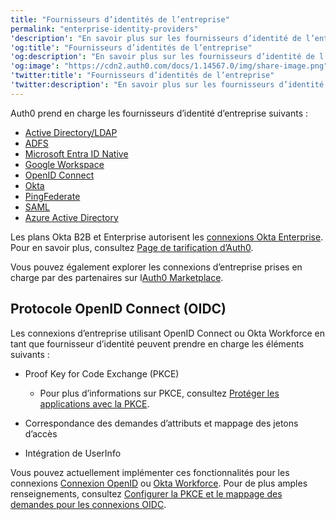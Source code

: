 ```yaml
---
title: "Fournisseurs d’identités de l’entreprise"
permalink: "enterprise-identity-providers"
'description': "En savoir plus sur les fournisseurs d’identité de l’entreprise pris en charge par Auth0."
'og:title': "Fournisseurs d’identités de l’entreprise"
'og:description': "En savoir plus sur les fournisseurs d’identité de l’entreprise pris en charge par Auth0."
'og:image': "https://cdn2.auth0.com/docs/1.14567.0/img/share-image.png"
'twitter:title': "Fournisseurs d’identités de l’entreprise"
'twitter:description': "En savoir plus sur les fournisseurs d’identité de l’entreprise pris en charge par Auth0."
---
```


Auth0 prend en charge les fournisseurs d’identité d’entreprise suivants :

* [Active Directory/LDAP](/docs/fr-ca/authenticate/identity-providers/enterprise-identity-providers/active-directory-ldap)
* [ADFS](/docs/fr-ca/authenticate/identity-providers/enterprise-identity-providers/adfs)
* [Microsoft Entra ID Native](/docs/fr-ca/authenticate/identity-providers/enterprise-identity-providers/azure-active-directory-native)
* [Google Workspace](/docs/fr-ca/authenticate/identity-providers/enterprise-identity-providers/google-apps)
* [OpenID Connect](/docs/fr-ca/authenticate/identity-providers/enterprise-identity-providers/oidc)
* [Okta](/docs/fr-ca/authenticate/identity-providers/enterprise-identity-providers/okta)
* [PingFederate](/docs/fr-ca/authenticate/identity-providers/enterprise-identity-providers/ping-federate)
* [SAML](/docs/fr-ca/authenticate/identity-providers/enterprise-identity-providers/saml)
* [Azure Active Directory](/docs/fr-ca/authenticate/identity-providers/enterprise-identity-providers/azure-active-directory/v2)

<Callout icon="file-lines" color="#0EA5E9" iconType="regular">

Les plans Okta B2B et Enterprise autorisent les [connexions Okta Enterprise](/docs/fr-ca/authenticate/identity-providers/enterprise-identity-providers/okta). Pour en savoir plus, consultez [Page de tarification d’Auth0](https://auth0.com/pricing).

</Callout>

Vous pouvez également explorer les connexions d’entreprise prises en charge par des partenaires sur l[Auth0 Marketplace](https://marketplace.auth0.com/features/enterprise-connections).

## Protocole OpenID Connect (OIDC)

Les connexions d’entreprise utilisant <Tooltip href="/docs/fr-ca/glossary?term=openid" tip="OpenID
Norme ouverte d’authentification qui permet aux applications de vérifier l’identité des utilisateurs sans avoir à collecter leurs informations de connexion." cta="Voir le glossaire">OpenID</Tooltip> Connect ou Okta Workforce en tant que fournisseur d’identité peuvent prendre en charge les éléments suivants :

* Proof Key for Code Exchange (PKCE)

  + Pour plus d’informations sur PKCE, consultez [Protéger les applications avec la PKCE](https://www.oauth.com/oauth2-servers/pkce/).
* Correspondance des demandes d’attributs et mappage des jetons d’accès
* Intégration de UserInfo

Vous pouvez actuellement implémenter ces fonctionnalités pour les connexions [Connexion OpenID](/docs/fr-ca/authenticate/identity-providers/enterprise-identity-providers/oidc) ou [Okta Workforce](/docs/fr-ca/authenticate/identity-providers/enterprise-identity-providers/okta). Pour de plus amples renseignements, consultez [Configurer la PKCE et le mappage des demandes pour les connexions OIDC](/docs/fr-ca/authenticate/identity-providers/enterprise-identity-providers/configure-pkce-claim-mapping-for-oidc).